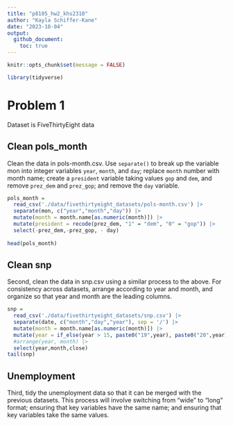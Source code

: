 ```yaml
---
title: "p8105_hw2_khs2318"
author: "Kayla Schiffer-Kane"
date: "2023-10-04"
output: 
  github_document:
    toc: true
---
```


```r
knitr::opts_chunk$set(message = FALSE)
```

```r
library(tidyverse)
```

# Problem 1 

Dataset is FiveThirtyEight data 

## Clean pols_month

Clean the data in pols-month.csv. Use `separate()` to break up the variable mon into integer variables `year`, `month`, and `day`; replace `month` number with month name; create a `president` variable taking values `gop` and `dem`, and remove `prez_dem` and `prez_gop`; and remove the `day` variable.
 

```r
pols_month =
  read_csv('./data/fivethirtyeight_datasets/pols-month.csv') |>
  separate(mon, c("year","month","day")) |>
  mutate(month = month.name[as.numeric(month)]) |>
  mutate(president = recode(prez_dem, "1" = "dem", "0" = "gop")) |>
  select(-prez_dem,-prez_gop, - day)
  
head(pols_month)
```


## Clean snp 

Second, clean the data in snp.csv using a similar process to the above. For consistency across datasets, arrange according to year and month, and organize so that year and month are the leading columns.

```r
snp =
  read_csv('./data/fivethirtyeight_datasets/snp.csv') |>
  separate(date, c("month","day","year"), sep = '/') |>
  mutate(month = month.name[as.numeric(month)]) |>
  mutate(year = if_else(year > 15, paste0("19",year), paste0("20",year))) |> 
  #arrange(year, month) |>
  select(year,month,close)
tail(snp)
```


## Unemployment
Third, tidy the unemployment data so that it can be merged with the previous datasets. This process will involve switching from “wide” to “long” format; ensuring that key variables have the same name; and ensuring that key variables take the same values.


